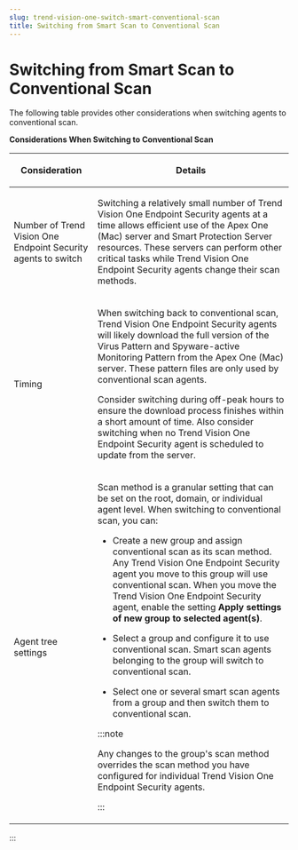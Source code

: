 ```yaml
---
slug: trend-vision-one-switch-smart-conventional-scan
title: Switching from Smart Scan to Conventional Scan
---
```

# Switching from Smart Scan to Conventional Scan

The following table provides other considerations when switching agents to conventional scan.

**Considerations When Switching to Conventional Scan**

<table>
<colgroup>
<col style="width: 30%" />
<col style="width: 70%" />
</colgroup>
<thead>
<tr>
<th><p>Consideration</p></th>
<th><p>Details</p></th>
</tr>
</thead>
<tbody>
<tr>
<td><p>Number of Trend Vision One Endpoint Security agents to switch</p></td>
<td><p>Switching a relatively small number of Trend Vision One Endpoint Security agents at a time allows efficient use of the Apex One (Mac) server and Smart Protection Server resources. These servers can perform other critical tasks while Trend Vision One Endpoint Security agents change their scan methods.</p></td>
</tr>
<tr>
<td><p>Timing</p></td>
<td><p>When switching back to conventional scan, Trend Vision One Endpoint Security agents will likely download the full version of the Virus Pattern and Spyware-active Monitoring Pattern from the Apex One (Mac) server. These pattern files are only used by conventional scan agents.</p>
<p>Consider switching during off-peak hours to ensure the download process finishes within a short amount of time. Also consider switching when no Trend Vision One Endpoint Security agent is scheduled to update from the server.</p></td>
</tr>
<tr>
<td><p>Agent tree settings</p></td>
<td><p>Scan method is a granular setting that can be set on the root, domain, or individual agent level. When switching to conventional scan, you can:</p>
<ul>
<li><p>Create a new group and assign conventional scan as its scan method. Any Trend Vision One Endpoint Security agent you move to this group will use conventional scan. When you move the Trend Vision One Endpoint Security agent, enable the setting <strong>Apply settings of new group to selected agent(s)</strong>.</p></li>
<li><p>Select a group and configure it to use conventional scan. Smart scan agents belonging to the group will switch to conventional scan.</p></li>
<li><p>Select one or several smart scan agents from a group and then switch them to conventional scan.</p></li>
</ul>


:::note

<p>Any changes to the group's scan method overrides the scan method you have configured for individual Trend Vision One Endpoint Security agents.</p>


:::

</td>
</tr>
</tbody>
</table>
:::
